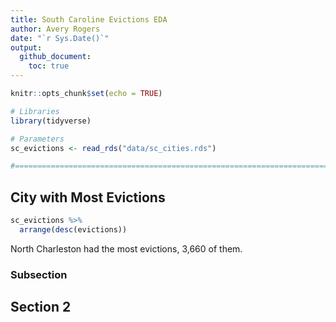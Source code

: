 ```yaml
---
title: South Caroline Evictions EDA
author: Avery Rogers
date: "`r Sys.Date()`"
output: 
  github_document:
    toc: true
---
```


```r
knitr::opts_chunk$set(echo = TRUE)
```

```r
# Libraries
library(tidyverse)

# Parameters
sc_evictions <- read_rds("data/sc_cities.rds")

#===============================================================================


```

## City with Most Evictions

```r
sc_evictions %>% 
  arrange(desc(evictions))
```

North Charleston had the most evictions, 3,660 of them. 

### Subsection

## Section 2

